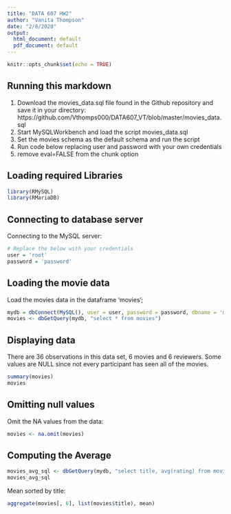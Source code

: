 ---
title: "DATA 607 HW2"
author: "Vanita Thompson"
date: "2/8/2020"
output:
  html_document: default
  pdf_document: default
---

```{r setup, include=FALSE}
knitr::opts_chunk$set(echo = TRUE)
```

## Running this markdown

1. Download the movies_data.sql file found in the Github repository and save it in your directory: https://github.com/Vthomps000/DATA607_VT/blob/master/movies_data.sql
2. Start MySQLWorkbench and load the script movies_data.sql
3. Set the movies schema as the default schema and run the script
4. Run code below replacing user and password with your own credentials
5. remove eval=FALSE from the chunk option

## Loading required Libraries

```{r}
library(RMySQL)
library(RMariaDB)
```

## Connecting to database server

Connecting to the MySQL server:

```{r include=FALSE}
# Replace the below with your credentials
user = 'root'
password = 'password'
```

## Loading the movie data

Load the movies data in the dataframe 'movies';

```{r eval=FALSE}
mydb = dbConnect(MySQL(), user = user, password = password, dbname = 'movies_data', host = 'localhost')
movies <- dbGetQuery(mydb, "select * from movies")
```
## Displaying data

There are 36 observations in this data set, 6 movies and 6 reviewers. Some values are NULL since not every participant has seen all of the movies.

```{r eval=FALSE}
summary(movies)
movies
```

## Omitting null values

Omit the NA values from the data:

```{r eval=FALSE}
movies <- na.omit(movies)
```

## Computing the Average

```{r warning=FALSE, eval=FALSE}
movies_avg_sql <- dbGetQuery(mydb, "select title, avg(rating) from movies group by title")
movies_avg_sql
```

Mean sorted by title:

```{r eval=FALSE}
aggregate(movies[, 6], list(movies$title), mean)
```